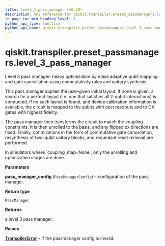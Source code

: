 ```yaml
---
title: level_3_pass_manager (v0.29)
description: API reference for qiskit.transpiler.preset_passmanagers.level_3_pass_manager in qiskit v0.29
in_page_toc_min_heading_level: 1
python_api_type: function
python_api_name: qiskit.transpiler.preset_passmanagers.level_3_pass_manager
---
```


<span id="qiskit-transpiler-preset-passmanagers-level-3-pass-manager" />

# qiskit.transpiler.preset\_passmanagers.level\_3\_pass\_manager

<Function id="qiskit.transpiler.preset_passmanagers.level_3_pass_manager" isDedicatedPage={true} github="https://github.com/qiskit/qiskit/tree/stable/0.18/qiskit/transpiler/preset_passmanagers/level3.py" signature="level_3_pass_manager(pass_manager_config)">
  Level 3 pass manager: heavy optimization by noise adaptive qubit mapping and gate cancellation using commutativity rules and unitary synthesis.

  This pass manager applies the user-given initial layout. If none is given, a search for a perfect layout (i.e. one that satisfies all 2-qubit interactions) is conducted. If no such layout is found, and device calibration information is available, the circuit is mapped to the qubits with best readouts and to CX gates with highest fidelity.

  The pass manager then transforms the circuit to match the coupling constraints. It is then unrolled to the basis, and any flipped cx directions are fixed. Finally, optimizations in the form of commutative gate cancellation, resynthesis of two-qubit unitary blocks, and redundant reset removal are performed.

  <Admonition title="Note" type="note">
    In simulators where `coupling_map=None`, only the unrolling and optimization stages are done.
  </Admonition>

  **Parameters**

  **pass\_manager\_config** (`PassManagerConfig`) – configuration of the pass manager.

  **Return type**

  `PassManager`

  **Returns**

  a level 3 pass manager.

  **Raises**

  [**TranspilerError**](qiskit.transpiler.TranspilerError "qiskit.transpiler.TranspilerError") – if the passmanager config is invalid.
</Function>

